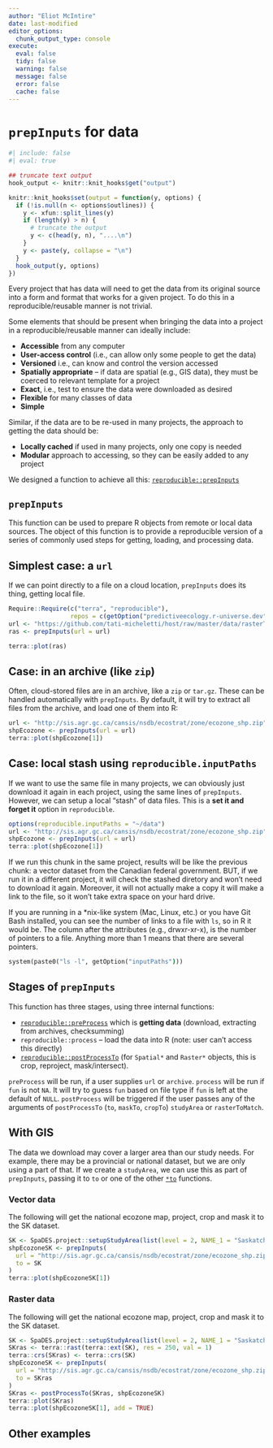```yaml
---
author: "Eliot McIntire"
date: last-modified
editor_options:
  chunk_output_type: console
execute:
  eval: false
  tidy: false
  warning: false
  message: false
  error: false
  cache: false
---
```


# `prepInputs` for data

```r
#| include: false
#| eval: true

## truncate text output
hook_output <- knitr::knit_hooks$get("output")

knitr::knit_hooks$set(output = function(y, options) {
  if (!is.null(n <- options$outlines)) {
    y <- xfun::split_lines(y)
    if (length(y) > n) {
      # truncate the output
      y <- c(head(y, n), "....\n")
    }
    y <- paste(y, collapse = "\n")
  }
  hook_output(y, options)
})

```

Every project that has data will need to get the data from its original source into a form and format that works for a given project. To do this in a reproducible/reusable manner is not trivial. 

Some elements that should be present when bringing the data into a project in a reproducible/reusable manner can ideally include:

- **Accessible** from any computer
- **User-access control** (i.e., can allow only some people to get the data)
- **Versioned** i.e., can know and control the version accessed
- **Spatially appropriate** -- if data are spatial (e.g., GIS data), they must be coerced to relevant template for a project
- **Exact**, i.e., test to ensure the data were downloaded as desired
- **Flexible** for many classes of data
- **Simple**

Similar, if the data are to be re-used in many projects, the approach to getting the data should be:

- **Locally cached** if used in many projects, only one copy is needed
- **Modular** approach to accessing, so they can be easily added to any project

We designed a function to achieve all this: [`reproducible::prepInputs`](https://reproducible.predictiveecology.org/reference/prepInputs.html)

## `prepInputs`

This function can be used to prepare R objects from remote or local data sources.
The object of this function is to provide a reproducible version of
a series of commonly used steps for getting, loading, and processing data.

## Simplest case: a `url`

If we can point directly to a file on a cloud location, `prepInputs` does its thing, 
getting local file. 

```r
Require::Require(c("terra", "reproducible"), 
                 repos = c(getOption("predictiveecology.r-universe.dev", getOption("repos"))))
url <- "https://github.com/tati-micheletti/host/raw/master/data/rasterTest.tif"
ras <- prepInputs(url = url)

terra::plot(ras)
```

## Case: in an archive (like `zip`)

Often, cloud-stored files are in an archive, like a `zip` or `tar.gz`. These can be handled automatically with `prepInputs`. By default, it will try to extract all files from the archive, and load one of them into R:

```r
url <- "http://sis.agr.gc.ca/cansis/nsdb/ecostrat/zone/ecozone_shp.zip"
shpEcozone <- prepInputs(url = url)
terra::plot(shpEcozone[1])
```

## Case: local stash using `reproducible.inputPaths` 

If we want to use the same file in many projects, we can obviously just download it again in each project, using the same lines of `prepInputs`. However, we can setup a local "stash" of data files. This is a **set it and forget it** option in `reproducible`. 


```r
options(reproducible.inputPaths = "~/data")
url <- "http://sis.agr.gc.ca/cansis/nsdb/ecostrat/zone/ecozone_shp.zip"
shpEcozone <- prepInputs(url = url)
terra::plot(shpEcozone[1])
```

If we run this chunk in the same project, results will be like the previous chunk: a vector dataset from the Canadian federal government. BUT, if we run it in a different project, it will check the stashed diretory and won't need to download it again. Moreover, it will not actually make a copy it will make a link to the file, so it won't take extra space on your hard drive.

If you are running in a *nix-like system (Mac, Linux, etc.) or you have Git Bash installed, you can see the number of links to a file with `ls`, so in R it would be. The column after the attributes (e.g., drwxr-xr-x),
is the number of pointers to a file. Anything more than 1 means that there are several pointers.

```cmd
system(paste0("ls -l", getOption("inputPaths")))
```

## Stages of `prepInputs`

This function has three stages, using three internal functions: 

- [`reproducible::preProcess`](https://reproducible.predictiveecology.org/reference/preProcess.html) which is **getting data** (download, extracting from archives, checksumming)
- `reproducible::process` -- load the data into R (note: user can't access this directly)
- [`reproducible::postProcessTo`](https://reproducible.predictiveecology.org/reference/postProcessTo.html) (for `Spatial*` and `Raster*` objects, this is crop, reproject, mask/intersect).

`preProcess` will be run, if a user supplies `url` or `archive`. `process` will be run if `fun` is not `NA`. It will try to guess `fun` based on file type if `fun` is left at the default of `NULL`. `postProcess` will be triggered if the user passes any of the arguments of `postProcessTo` (`to`, `maskTo`, `cropTo`) `studyArea` or `rasterToMatch`.

## With GIS

The data we download may cover a larger area than our study needs. For example, there may be a provincial or national dataset, but we are only using a part of that. If we create a `studyArea`, we can use this as part of `prepInputs`, passing it to `to` or one of the other [`*to`](https://reproducible.predictiveecology.org/reference/postProcessTo.html) functions. 

### Vector data

The following will get the national ecozone map, project, crop and mask it to the SK dataset. 

```r
SK <- SpaDES.project::setupStudyArea(list(level = 2, NAME_1 = "Saskatchewan"))
shpEcozoneSK <- prepInputs(
  url = "http://sis.agr.gc.ca/cansis/nsdb/ecostrat/zone/ecozone_shp.zip",
  to = SK
)
terra::plot(shpEcozoneSK[1])
```

### Raster data

The following will get the national ecozone map, project, crop and mask it to the SK dataset. 

```r
SK <- SpaDES.project::setupStudyArea(list(level = 2, NAME_1 = "Saskatchewan", epsg = 5070))
SKras <- terra::rast(terra::ext(SK), res = 250, val = 1)
terra::crs(SKras) <- terra::crs(SK)
shpEcozoneSK <- prepInputs(
  url = "http://sis.agr.gc.ca/cansis/nsdb/ecostrat/zone/ecozone_shp.zip",
  to = SKras
)
SKras <- postProcessTo(SKras, shpEcozoneSK)
terra::plot(SKras)
terra::plot(shpEcozoneSK[1], add = TRUE)
```

## Other examples


